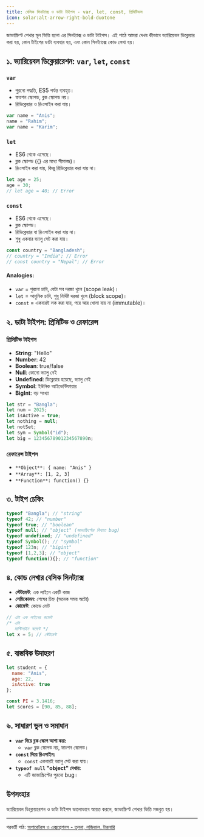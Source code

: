 ```yaml
---
title: বেসিক সিনট্যাক্স ও ডাটা টাইপস - var, let, const, প্রিমিটিভস
icon: solar:alt-arrow-right-bold-duotone
---
```


জাভাস্ক্রিপ্ট শেখার মূল ভিত্তি হলো এর সিনট্যাক্স ও ডাটা টাইপস। এই পাঠে আমরা দেখব কীভাবে ভ্যারিয়েবল ডিক্লেয়ার করা হয়, কোন টাইপের ডাটা ব্যবহার হয়, এবং কোন সিনট্যাক্সে কোড লেখা হয়।

## ১. ভ্যারিয়েবল ডিক্লেয়ারেশন: `var`, `let`, `const`

### `var`
- পুরনো পদ্ধতি, ES5 পর্যন্ত ব্যবহৃত।
- ফাংশন স্কোপড, ব্লক স্কোপড নয়।
- রিডিক্লেয়ার ও রিএসাইন করা যায়।

```js
var name = "Anis";
name = "Rahim";
var name = "Karim";
```

### `let`
- ES6 থেকে এসেছে।
- ব্লক স্কোপড ({} এর মধ্যে সীমাবদ্ধ)।
- রিএসাইন করা যায়, কিন্তু রিডিক্লেয়ার করা যায় না।

```js
let age = 25;
age = 30;
// let age = 40; // Error
```

### `const`
- ES6 থেকে এসেছে।
- ব্লক স্কোপড।
- রিডিক্লেয়ার বা রিএসাইন করা যায় না।
- শুধু একবার ভ্যালু সেট করা যায়।

```js
const country = "Bangladesh";
// country = "India"; // Error
// const country = "Nepal"; // Error
```

#### Analogies:
- `var` = পুরনো চাবি, যেটা সব দরজা খুলে (scope leak)।
- `let` = আধুনিক চাবি, শুধু নির্দিষ্ট দরজা খুলে (block scope)।
- `const` = একবারই লক করা যায়, পরে আর খোলা যায় না (immutable)।

## ২. ডাটা টাইপস: প্রিমিটিভ ও রেফারেন্স

### প্রিমিটিভ টাইপস
- **String**: "Hello"
- **Number**: 42
- **Boolean**: true/false
- **Null**: কোনো ভ্যালু নেই
- **Undefined**: ডিক্লেয়ার হয়েছে, ভ্যালু নেই
- **Symbol**: ইউনিক আইডেন্টিফায়ার
- **BigInt**: বড় সংখ্যা

```js
let str = "Bangla";
let num = 2025;
let isActive = true;
let nothing = null;
let notSet;
let sym = Symbol("id");
let big = 12345678901234567890n;
```

### রেফারেন্স টাইপস
- ‍`**Object**: { name: "Anis" }‍‍‍`
- `**Array**: [1, 2, 3]`
- `**Function**: function() {}`

## ৩. টাইপ চেকিং

```js
typeof "Bangla"; // "string"
typeof 42; // "number"
typeof true; // "boolean"
typeof null; // "object" (জাভাস্ক্রিপ্টের বিখ্যাত bug)
typeof undefined; // "undefined"
typeof Symbol(); // "symbol"
typeof 123n; // "bigint"
typeof [1,2,3]; // "object"
typeof function(){}; // "function"
```

## ৪. কোড লেখার বেসিক সিনট্যাক্স

- **স্টেটমেন্ট**: এক লাইনে একটি কাজ
- **সেমিকোলন**: শেষের চিহ্ন (অনেক সময় অটো)
- **কোমেন্ট**: কোডে নোট

```js
// এটা এক লাইনের কমেন্ট
/* এটা
   মাল্টিলাইন কমেন্ট */
let x = 5; // স্টেটমেন্ট
```

## ৫. বাস্তবিক উদাহরণ

```js
let student = {
  name: "Anis",
  age: 22,
  isActive: true
};

const PI = 3.1416;
let scores = [90, 85, 88];
```

## ৬. সাধারণ ভুল ও সমাধান

- **`var` দিয়ে ব্লক স্কোপ আশা করা:**
  - `var` ব্লক স্কোপড নয়, ফাংশন স্কোপড।
- **`const` দিয়ে রিএসাইন:**
  - `const` একবারই ভ্যালু সেট করা যায়।
- **`typeof null` "object" দেখায়:**
  - এটি জাভাস্ক্রিপ্টের পুরনো bug।

## উপসংহার

ভ্যারিয়েবল ডিক্লেয়ারেশন ও ডাটা টাইপস ভালোভাবে আয়ত্ত করলে, জাভাস্ক্রিপ্ট শেখার ভিত্তি মজবুত হয়।

---

পরবর্তী পাঠ: [অপারেটরস ও এক্সপ্রেশনস - তুলনা, লজিকাল, টারনারি](/js/operators)
